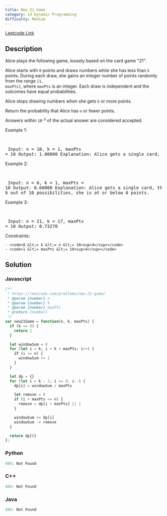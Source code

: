 ```yaml
---
title: New 21 Game
category: 1d Dynamic Programming
difficulty: Medium
---
```


<Callout>

[Leetcode Link](https://leetcode.com/problems/new-21-game)

</Callout>

## Description
Alice plays the following game, loosely based on the card game &quot;21&quot;.

Alice starts with <code>0</code> points and draws numbers while she has less than <code>k</code> points. During each draw, she gains an integer number of points randomly from the range <code>[1, maxPts]</code>, where <code>maxPts</code> is an integer. Each draw is independent and the outcomes have equal probabilities.

Alice stops drawing numbers when she gets <code>k</code> or more points.

Return the probability that Alice has <code>n</code> or fewer points.

Answers within <code>10<sup>-5</sup></code> of the actual answer are considered accepted.

 
Example 1:

<br /><pre className="overflow-x-auto">
Input: n = 10, k = 1, maxPts = 10
Output: 1.00000
Explanation: Alice gets a single card, then stops.
</pre>

Example 2:

<br /><pre className="overflow-x-auto">
Input: n = 6, k = 1, maxPts = 10
Output: 0.60000
Explanation: Alice gets a single card, then stops.
In 6 out of 10 possibilities, she is at or below 6 points.
</pre>

Example 3:

<br /><pre className="overflow-x-auto">
Input: n = 21, k = 17, maxPts = 10
Output: 0.73278
</pre>

 
Constraints:


	- <code>0 &lt;= k &lt;= n &lt;= 10<sup>4</sup></code>
	- <code>1 &lt;= maxPts &lt;= 10<sup>4</sup></code>



## Solution

### Javascript
```javascript
/**
 * https://leetcode.com/problems/new-21-game/
 * @param {number} n
 * @param {number} k
 * @param {number} maxPts
 * @return {number}
 */
var new21Game = function(n, k, maxPts) {
  if (k == 0) {
    return 1
  }  

  let windowSum = 0
  for (let i = k; i < k + maxPts; i++) {
    if (i <= n) {
      windowSum += 1
    }
  }

  let dp = {}
  for (let i = k - 1; i >= 0; i--) {
    dp[i] = windowSum / maxPts

    let remove = 0
    if (i + maxPts <= n) {
      remove = dp[i + maxPts] || 1
    }

    windowSum += dp[i]
    windowSum -= remove
  }

  return dp[0]
};
```
### Python
```python
404: Not Found
```
### C++
```cpp
404: Not Found
```
### Java
```java
404: Not Found
```


